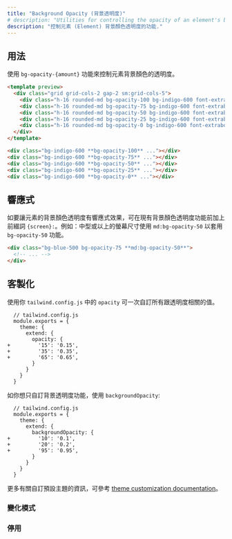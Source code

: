 ```yaml
---
title: "Background Opacity (背景透明度)"
# description: "Utilities for controlling the opacity of an element's background color."
description: "控制元素 (Element) 背景顏色透明度的功能."
---
```





## 用法

<!-- Control the opacity of an element's background color using the `bg-opacity-{amount}` utilities. -->
使用 `bg-opacity-{amount}` 功能來控制元素背景顏色的透明度。

```html indigo
<template preview>
  <div class="grid grid-cols-2 gap-2 sm:grid-cols-5">
    <div class="h-16 rounded-md bg-opacity-100 bg-indigo-600 font-extrabold text-white flex justify-center items-center">100%</div>
    <div class="h-16 rounded-md bg-opacity-75 bg-indigo-600 font-extrabold text-white flex justify-center items-center">75%</div>
    <div class="h-16 rounded-md bg-opacity-50 bg-indigo-600 font-extrabold text-white flex justify-center items-center">50%</div>
    <div class="h-16 rounded-md bg-opacity-25 bg-indigo-600 font-extrabold text-white flex justify-center items-center">25%</div>
    <div class="h-16 rounded-md bg-opacity-0 bg-indigo-600 font-extrabold text-white flex justify-center items-center">0%</div>
  </div>
</template>

<div class="bg-indigo-600 **bg-opacity-100** ..."></div>
<div class="bg-indigo-600 **bg-opacity-75** ..."></div>
<div class="bg-indigo-600 **bg-opacity-50** ..."></div>
<div class="bg-indigo-600 **bg-opacity-25** ..."></div>
<div class="bg-indigo-600 **bg-opacity-0** ..."></div>
```

## 響應式

<!-- To control an element's background color opacity at a specific breakpoint, add a `{screen}:` prefix to any existing background color opacity utility. For example, use `md:bg-opacity-50` to apply the `bg-opacity-50` utility at only medium screen sizes and above. -->
如要讓元素的背景顏色透明度有響應式效果，可在現有背景顏色透明度功能前加上前綴詞 `{screen}:`。例如：中型或以上的螢幕尺寸使用 `md:bg-opacity-50` 以套用 `bg-opacity-50` 功能。

```html
<div class="bg-blue-500 bg-opacity-75 **md:bg-opacity-50**">
  <!-- ... -->
</div>
```

<Responsive />

## 客製化

<!-- To customize the opacity values for all opacity-related utilities at once, use the `opacity` section of your `tailwind.config.js` theme configuration: -->
使用你 `tailwind.config.js` 中的 `opacity` 可一次自訂所有跟透明度相關的值。

```diff-js
  // tailwind.config.js
  module.exports = {
    theme: {
      extend: {
        opacity: {
+         '15': '0.15',
+         '35': '0.35',
+         '65': '0.65',
        }
      }
    }
  }
```

<!-- If you want to customize only the background opacity utilities, use the `backgroundOpacity` section: -->
如你想只自訂背景透明度功能，使用 `backgroundOpacity`:

```diff-js
  // tailwind.config.js
  module.exports = {
    theme: {
      extend: {
        backgroundOpacity: {
+         '10': '0.1',
+         '20': '0.2',
+         '95': '0.95',
        }
      }
    }
  }
```

<!-- Learn more about customizing the default theme in the [theme customization documentation](/docs/theme#customizing-the-default-theme). -->
更多有關自訂預設主題的資訊，可參考 [theme customization documentation](/docs/theme#customizing-the-default-theme)。

### 變化模式

<Variants plugin="backgroundOpacity" />

### 停用

<Disabling plugin="backgroundOpacity" />
